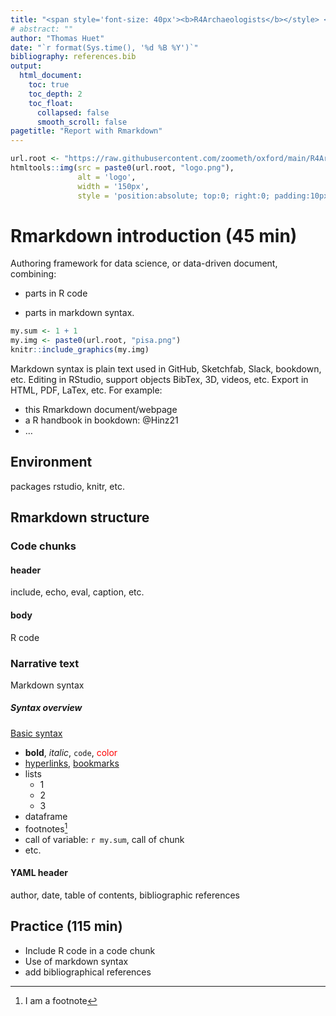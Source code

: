 ```yaml
---
title: "<span style='font-size: 40px'><b>R4Archaeologists</b></style> <span style='font-size: 30px'> <br>Report data analysis with Rmarkdown <br></style>"
# abstract: "" 
author: "Thomas Huet"
date: "`r format(Sys.time(), '%d %B %Y')`"
bibliography: references.bib
output:
  html_document:
    toc: true
    toc_depth: 2
    toc_float:
      collapsed: false
      smooth_scroll: false
pagetitle: "Report with Rmarkdown"
---
```


```r
url.root <- "https://raw.githubusercontent.com/zoometh/oxford/main/R4Archaeologists/www/"
htmltools::img(src = paste0(url.root, "logo.png"), 
               alt = 'logo', 
               width = '150px',
               style = 'position:absolute; top:0; right:0; padding:10px;')
```

# Rmarkdown introduction (45 min)

Authoring framework for data science, or data-driven document, combining:

* parts in R code

* parts in markdown syntax. 

```r
my.sum <- 1 + 1
my.img <- paste0(url.root, "pisa.png")
knitr::include_graphics(my.img)
```

Markdown syntax is plain text used in GitHub, Sketchfab, Slack, bookdown, etc. Editing in RStudio, support objects BibTex, 3D, videos, etc. Export in HTML, PDF, LaTex, etc. For example:

* this Rmarkdown document/webpage
* a R handbook in bookdown: @Hinz21
* ...

## Environment

packages rstudio, knitr, etc.

## Rmarkdown structure

### Code chunks

#### header

include, echo, eval, caption, etc.

#### body

R code

### Narrative text

Markdown syntax  

##### Syntax overview

[Basic syntax](https://www.markdownguide.org/basic-syntax/)

* **bold**, *italic*, `code`, <span style="color:red">color</span>
* [hyperlinks](https://rmarkdown.rstudio.com/), [bookmarks](#practice)
* lists
  - 1
  - 2
  - 3
* dataframe
* footnotes^[I am a footnote]
* call of variable: `r my.sum`, call of chunk
* etc.

#### YAML header

author, date, table of contents, bibliographic references

## Practice (115 min) {#practice}

* Include R code in a code chunk
* Use of markdown syntax
* add bibliographical references




















